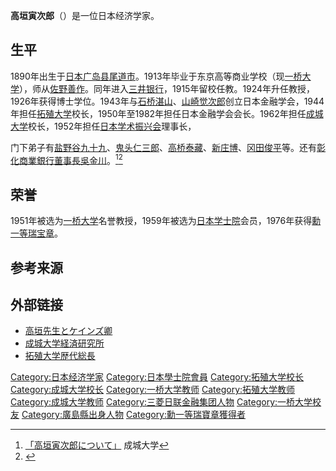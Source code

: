 '''高垣寅次郎'''（{{bd|1890年|2月26日|1985年|8月25日}}）是一位日本经济学家。

==生平==
1890年出生于[[日本|日本]][[广岛县|广岛县]][[尾道市|尾道市]]。1913年毕业于东京高等商业学校（现[[一桥大学|一桥大学]]），师从[[佐野善作|佐野善作]]。同年进入[[三井银行|三井银行]]，1915年留校任教。1924年升任教授，1926年获得博士学位。1943年与[[石桥湛山|石桥湛山]]、[[山崎觉次郎|山崎觉次郎]]创立日本金融学会，1944年担任[[拓殖大学|拓殖大学]]校长，1950年至1982年担任日本金融学会会长。1962年担任[[成城大学|成城大学]]校长，1952年担任[[日本学术振兴会|日本学术振兴会]]理事长，

门下弟子有[[盐野谷九十九|盐野谷九十九]]、[[鬼头仁三郎|鬼头仁三郎]]、[[高桥泰藏|高桥泰藏]]、[[新庄博|新庄博]]、[[冈田俊平|冈田俊平]]等。还有[[彰化商業銀行|彰化商業銀行]][[董事長|董事長]][[吳金川|吳金川]]。<ref>[http://www.seijo.ac.jp/research/economics/torajiro-takagaki/ 「高垣寅次郎について」] {{Wayback|url=http://www.seijo.ac.jp/research/economics/torajiro-takagaki/ |date=20210419153254 }}成城大学</ref><ref name=":0">{{Cite book|url=https://books.google.com.tw/books?id=jvnECgAAQBAJ&pg=PA122&dq=%E5%90%B4%E9%87%91%E5%B7%9D&hl=zh-TW&sa=X&ved=0ahUKEwiDoNvW3tjWAhUKxLwKHeLXAqYQ6AEIOjAD#v=onepage&q=%E5%90%B4%E9%87%91%E5%B7%9D&f=false|title=口述歷史(五)|last=|first=|date=2015-08-31|publisher=中央研究院近代史研究所|year=|isbn=9789860458800|location=|pages=|language=zh-TW|chapter=|access-date=2021-02-15|archive-date=2018-12-14|archive-url=https://web.archive.org/web/20181214070536/https://books.google.com.tw/books?id=jvnECgAAQBAJ&pg=PA122&dq=%E5%90%B4%E9%87%91%E5%B7%9D&hl=zh-TW&sa=X&ved=0ahUKEwiDoNvW3tjWAhUKxLwKHeLXAqYQ6AEIOjAD#v=onepage&q=%E5%90%B4%E9%87%91%E5%B7%9D&f=false|dead-url=no}}</ref>

==荣誉==
1951年被选为[[一桥大学|一桥大学]]名誉教授，1959年被选为[[日本学士院|日本学士院]]会员，1976年获得[[瑞寶大綬章|勳一等瑞宝章]]。

== 参考来源 ==
{{Reflist}}

== 外部链接 ==
*[http://www.seijo.ac.jp/pdf/faeco/kenkyu/095/095-matuzaki.pdf 高垣先生とケインズ卿] {{Wayback|url=http://www.seijo.ac.jp/pdf/faeco/kenkyu/095/095-matuzaki.pdf |date=20160305065134 }}
*[http://www.seijo.ac.jp/keiken/torajiro.html 成城大学経済研究所] {{Wayback|url=http://www.seijo.ac.jp/keiken/torajiro.html |date=20121027072407 }}  
*[http://www.takushoku-u.ac.jp/g_info/souchou.html 拓殖大学歴代総長] {{Wayback|url=http://www.takushoku-u.ac.jp/g_info/souchou.html |date=20150418004537 }}

{{DEFAULTSORT:Takakaki Torashirō}}
[[Category:日本经济学家|Category:日本经济学家]]
[[Category:日本學士院會員|Category:日本學士院會員]]
[[Category:拓殖大学校长|Category:拓殖大学校长]]
[[Category:成城大学校长|Category:成城大学校长]]
[[Category:一桥大学教师|Category:一桥大学教师]]
[[Category:拓殖大学教师|Category:拓殖大学教师]]
[[Category:成城大学教师|Category:成城大学教师]]
[[Category:三菱日联金融集团人物|Category:三菱日联金融集团人物]]
[[Category:一桥大学校友|Category:一桥大学校友]]
[[Category:廣島縣出身人物|Category:廣島縣出身人物]]
[[Category:勳一等瑞寶章獲得者|Category:勳一等瑞寶章獲得者]]